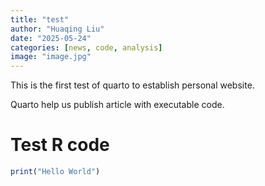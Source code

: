 ```yaml
---
title: "test"
author: "Huaqing Liu"
date: "2025-05-24"
categories: [news, code, analysis]
image: "image.jpg"
---
```


This is the first test of quarto to establish personal website.



Quarto help us publish article with executable code.

# Test R code
```r
print("Hello World")

```